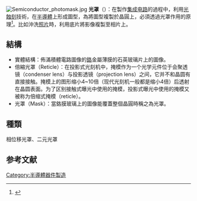 {{NoteTA
|G1=Electronics
}}
[[File:Semiconductor_photomask.jpg|thumb]]
'''光罩'''（{{lang-en|'''Reticle, Mask'''}}）：在製作[[集成电路|集成电路]]的過程中，利用[[光刻|光蝕刻]]技術，在[[半導體|半導體]]上形成圖型，為將圖型複製於晶圓上，必須透過光罩作用的原理<ref>{{Cite web |url=http://fund.bot.com.tw/z/glossary/glexp_3602.asp.htm |title=光罩.Mask.Reticle |accessdate=2010-03-19 |archive-date=2010-10-03 |archive-url=https://web.archive.org/web/20101003144252/http://fund.bot.com.tw/z/glossary/glexp_3602.asp.htm |dead-url=no }}</ref>。比如沖洗[[照片|照片]]時，利用底片將影像複製至相片上。

==結構==
*實體結構：佈滿積體電路圖像的[[鉻|鉻]]金屬薄膜的石英玻璃片上的圖像。
*倍縮光罩（Reticle）：在投影式光刻机中，掩模作为一个光学元件位于会聚透镜（condenser lens）与投影透镜（projection lens）之间，它并不和晶圆有直接接触。掩模上的图形缩小4~10倍（现代光刻机一般都是缩小4倍）后透射在晶圆表面。为了区别接触式曝光中使用的掩模，投影式曝光中使用的掩模又被称为倍缩式掩模（reticle）。
*光罩（Mask）：當鉻膜玻璃上的圖像能覆蓋整個晶圓時稱之為光罩。

==種類==
相位移光罩、二元光罩

==参考文献==
<div class="references-small">
<references></references>
</div>

{{Authority control}}
{{科学小作品}}
[[Category:半導體器件製造|Category:半導體器件製造]]